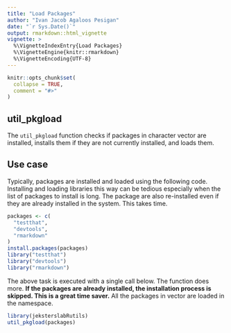 ```yaml
---
title: "Load Packages"
author: "Ivan Jacob Agaloos Pesigan"
date: "`r Sys.Date()`"
output: rmarkdown::html_vignette
vignette: >
  %\VignetteIndexEntry{Load Packages}
  %\VignetteEngine{knitr::rmarkdown}
  %\VignetteEncoding{UTF-8}
---
```


```r
knitr::opts_chunk$set(
  collapse = TRUE,
  comment = "#>"
)
```

## util_pkgload

The `util_pkgload` function
checks if packages in character vector are installed,
installs them if they are not currently installed,
and loads them.

## Use case

Typically,
packages are installed and loaded using the following code.
Installing and loading libraries this way can be tedious
especially when the list of packages to install is long.
The package are also re-installed
even if they are already installed in the system.
This takes time.

```r
packages <- c(
  "testthat",
  "devtools",
  "rmarkdown"
)
install.packages(packages)
library("testthat")
library("devtools")
library("rmarkdown")
```

The above task is executed with a single call below.
The function does more.
**If the packages are already installed,
the installation process is skipped.
This is a great time saver.**
All the packages in vector are loaded in the namespace.

```r
library(jeksterslabRutils)
util_pkgload(packages)
```

